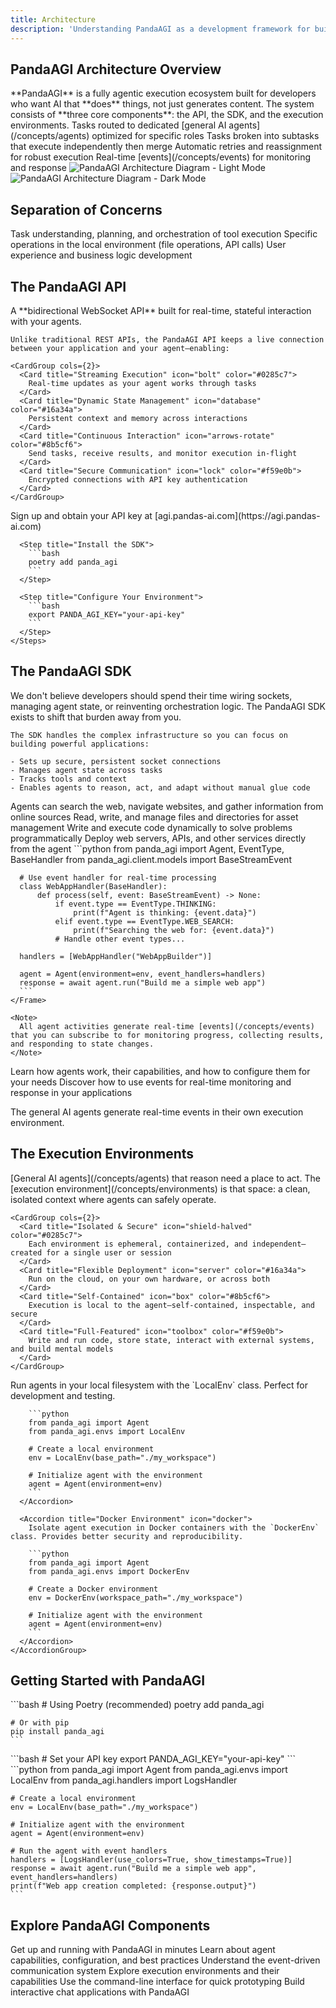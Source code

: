 ```yaml
---
title: Architecture
description: 'Understanding PandaAGI as a development framework for building and deploying agentic AI applications'
---
```


## PandaAGI Architecture Overview

<Note>
**PandaAGI** is a fully agentic execution ecosystem built for developers who want AI that **does** things, not just generates content. The system consists of **three core components**: the API, the SDK, and the execution environments.
</Note>

<CardGroup cols={2}>
  <Card title="Specialized Agent Orchestration" icon="robot" color="#0285c7">
    Tasks routed to dedicated [general AI agents](/concepts/agents) optimized for specific roles
  </Card>
  <Card title="Structured Parallelism" icon="diagram-project" color="#16a34a">
    Tasks broken into subtasks that execute independently then merge
  </Card>
  <Card title="Resilience and Recovery" icon="shield" color="#8b5cf6">
    Automatic retries and reassignment for robust execution
  </Card>
  <Card title="Event-Driven Communication" icon="bolt" color="#f59e0b">
    Real-time [events](/concepts/events) for monitoring and response
  </Card>
</CardGroup>


<Frame caption="PandaAGI Architecture Diagram">
  <img
    className="block dark:hidden"
    src="/images/architecture.png"
    alt="PandaAGI Architecture Diagram - Light Mode"
  />
  <img
    className="hidden dark:block"
    src="/images/architecture.png"
    alt="PandaAGI Architecture Diagram - Dark Mode"
  />
</Frame>

## Separation of Concerns

<CardGroup cols={3}>
  <Card title="AI Layer" icon="brain" color="#0285c7">
    Task understanding, planning, and orchestration of tool execution
  </Card>
  <Card title="Tool Layer" icon="wrench" color="#16a34a">
    Specific operations in the local environment (file operations, API calls)
  </Card>
  <Card title="Application Layer" icon="window" color="#8b5cf6">
    User experience and business logic development
  </Card>
</CardGroup>

## The PandaAGI API

<Tabs>
  <Tab title="Overview">
    <Note>
      A **bidirectional WebSocket API** built for real-time, stateful interaction with your agents.
    </Note>
    
    Unlike traditional REST APIs, the PandaAGI API keeps a live connection between your application and your agent—enabling:
    
    <CardGroup cols={2}>
      <Card title="Streaming Execution" icon="bolt" color="#0285c7">
        Real-time updates as your agent works through tasks
      </Card>
      <Card title="Dynamic State Management" icon="database" color="#16a34a">
        Persistent context and memory across interactions
      </Card>
      <Card title="Continuous Interaction" icon="arrows-rotate" color="#8b5cf6">
        Send tasks, receive results, and monitor execution in-flight
      </Card>
      <Card title="Secure Communication" icon="lock" color="#f59e0b">
        Encrypted connections with API key authentication
      </Card>
    </CardGroup>
  </Tab>
  
  <Tab title="Getting Started">
    <Steps>
      <Step title="Get Your API Key">
        Sign up and obtain your API key at [agi.pandas-ai.com](https://agi.pandas-ai.com)
      </Step>
      
      <Step title="Install the SDK">
        ```bash
        poetry add panda_agi
        ```
      </Step>
      
      <Step title="Configure Your Environment">
        ```bash
        export PANDA_AGI_KEY="your-api-key"
        ```
      </Step>
    </Steps>
  </Tab>
</Tabs>

## The PandaAGI SDK

<Tabs>
  <Tab title="Overview">
    <Note>
      We don't believe developers should spend their time wiring sockets, managing agent state, or reinventing orchestration logic. The PandaAGI SDK exists to shift that burden away from you.
    </Note>
    
    The SDK handles the complex infrastructure so you can focus on building powerful applications:
    
    - Sets up secure, persistent socket connections
    - Manages agent state across tasks
    - Tracks tools and context
    - Enables agents to reason, act, and adapt without manual glue code
  </Tab>
  
  <Tab title="Agent Capabilities">
    <CardGroup cols={2}>
      <Card title="Internet Access" icon="globe" color="#0285c7">
        Agents can search the web, navigate websites, and gather information from online sources
      </Card>
      <Card title="File System" icon="folder" color="#16a34a">
        Read, write, and manage files and directories for asset management
      </Card>
      <Card title="Code Execution" icon="code" color="#8b5cf6">
        Write and execute code dynamically to solve problems programmatically
      </Card>
      <Card title="Deployment" icon="rocket" color="#f59e0b">
        Deploy web servers, APIs, and other services directly from the agent
      </Card>
    </CardGroup>
  </Tab>
  
  <Tab title="Event System">
    <Frame caption="Real-time Event Streaming">
      ```python
      from panda_agi import Agent, EventType, BaseHandler
      from panda_agi.client.models import BaseStreamEvent
      
      
      # Use event handler for real-time processing
      class WebAppHandler(BaseHandler):
          def process(self, event: BaseStreamEvent) -> None:
              if event.type == EventType.THINKING:
                  print(f"Agent is thinking: {event.data}")
              elif event.type == EventType.WEB_SEARCH:
                  print(f"Searching the web for: {event.data}")
              # Handle other event types...
      
      handlers = [WebAppHandler("WebAppBuilder")]

      agent = Agent(environment=env, event_handlers=handlers)
      response = await agent.run("Build me a simple web app")
      ```
    </Frame>
    
    <Note>
      All agent activities generate real-time [events](/concepts/events) that you can subscribe to for monitoring progress, collecting results, and responding to state changes.
    </Note>
  </Tab>
</Tabs>

<CardGroup cols={2}>
  <Card
    title="Learn more about Agents"
    icon="robot"
    href="/concepts/agents"
  >
    Learn how agents work, their capabilities, and how to configure them for your needs
  </Card>
  <Card
    title="Explore Events"
    icon="bell"
    href="/concepts/events"
  >
    Discover how to use events for real-time monitoring and response in your applications
  </Card>
</CardGroup>

The general AI agents generate real-time events in their own execution environment. 

## The Execution Environments

<Tabs>
  <Tab title="Overview">
    <Note>
      [General AI agents](/concepts/agents) that reason need a place to act. The [execution environment](/concepts/environments) is that space: a clean, isolated context where agents can safely operate.
    </Note>
    
    <CardGroup cols={2}>
      <Card title="Isolated & Secure" icon="shield-halved" color="#0285c7">
        Each environment is ephemeral, containerized, and independent—created for a single user or session
      </Card>
      <Card title="Flexible Deployment" icon="server" color="#16a34a">
        Run on the cloud, on your own hardware, or across both
      </Card>
      <Card title="Self-Contained" icon="box" color="#8b5cf6">
        Execution is local to the agent—self-contained, inspectable, and secure
      </Card>
      <Card title="Full-Featured" icon="toolbox" color="#f59e0b">
        Write and run code, store state, interact with external systems, and build mental models
      </Card>
    </CardGroup>
  </Tab>
  
  <Tab title="Environment Types">
    <AccordionGroup>
      <Accordion title="Local Environment" icon="laptop-code">
        Run agents in your local filesystem with the `LocalEnv` class. Perfect for development and testing.
        
        ```python
        from panda_agi import Agent
        from panda_agi.envs import LocalEnv
        
        # Create a local environment
        env = LocalEnv(base_path="./my_workspace")
        
        # Initialize agent with the environment
        agent = Agent(environment=env)
        ```
      </Accordion>
      
      <Accordion title="Docker Environment" icon="docker">
        Isolate agent execution in Docker containers with the `DockerEnv` class. Provides better security and reproducibility.
        
        ```python
        from panda_agi import Agent
        from panda_agi.envs import DockerEnv
        
        # Create a Docker environment
        env = DockerEnv(workspace_path="./my_workspace")
        
        # Initialize agent with the environment
        agent = Agent(environment=env)
        ```
      </Accordion>
    </AccordionGroup>
  </Tab>
</Tabs>

## Getting Started with PandaAGI

<Steps>
  <Step title="Install the SDK">
    ```bash
    # Using Poetry (recommended)
    poetry add panda_agi
    
    # Or with pip
    pip install panda_agi
    ```
  </Step>
  
  <Step title="Set up your environment">
    ```bash
    # Set your API key
    export PANDA_AGI_KEY="your-api-key"
    ```
  </Step>
  
  <Step title="Create your first agent">
    ```python
    from panda_agi import Agent
    from panda_agi.envs import LocalEnv
    from panda_agi.handlers import LogsHandler
    
    # Create a local environment
    env = LocalEnv(base_path="./my_workspace")
    
    # Initialize agent with the environment
    agent = Agent(environment=env)
    
    # Run the agent with event handlers
    handlers = [LogsHandler(use_colors=True, show_timestamps=True)]
    response = await agent.run("Build me a simple web app", event_handlers=handlers)
    print(f"Web app creation completed: {response.output}")
    ```
  </Step>
</Steps>

## Explore PandaAGI Components

<CardGroup cols={2}>
  <Card
    title="Quick Start Guide"
    icon="rocket"
    href="/quickstart"
    color="#0285c7"
  >
    Get up and running with PandaAGI in minutes
  </Card>
  <Card
    title="Agent Concepts"
    icon="robot"
    href="/concepts/agents"
    color="#16a34a"
  >
    Learn about agent capabilities, configuration, and best practices
  </Card>
  <Card
    title="Event System"
    icon="bolt"
    href="/concepts/events"
    color="#8b5cf6"
  >
    Understand the event-driven communication system
  </Card>
  <Card
    title="Environments"
    icon="server"
    href="/concepts/environments"
    color="#f59e0b"
  >
    Explore execution environments and their capabilities
  </Card>
  <Card
    title="CLI Interface"
    icon="terminal"
    href="/cli"
    color="#ef4444"
  >
    Use the command-line interface for quick prototyping
  </Card>
  <Card
    title="Chat Interface"
    icon="comments"
    href="/chat-interface"
    color="#6366f1"
  >
    Build interactive chat applications with PandaAGI
  </Card>
</CardGroup>

